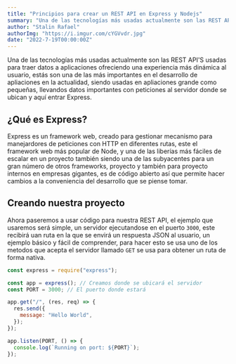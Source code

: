 ```yaml
---
title: "Principios para crear un REST API en Express y Nodejs"
summary: "Una de las tecnologías más usadas actualmente son las REST API'S usadas para traer datos a aplicaciones ofreciendo una experiencia más dinámica al usuario."
author: "Stalin Rafael"
authorImg: "https://i.imgur.com/cYGVvdr.jpg"
date: "2022-7-19T00:00:00Z"
---
```


Una de las tecnologías más usadas actualmente son las REST API'S usadas para traer datos a aplicaciones ofreciendo una experiencia más dinámica al usuario, estás son una de las más importantes en el desarrollo de apliaciones en la actualidad, siendo usadas en apliaciones grande como pequeñas, llevandos datos importantes con peticiones al servidor donde se ubican y aquí entrar Express.

## ¿Qué es Express?

Express es un framework web, creado para gestionar mecanismo para manejardores de peticiones con HTTP en diferentes rutas, este el framework web más popular de Node, y una de las liberías más fáciles de escalar en un proyecto también siendo una de las subyacentes para un gran número de otros frameworks, proyecto y también para proyecto internos en empresas gigantes, es de código abierto así que permite hacer cambios a la conveniencia del desarrollo que se piense tomar.

## Creando nuestra proyecto

Ahora paseremos a usar código para nuestra REST API, el ejemplo que usaremos será simple, un servidor ejecutandose en el puerto `3000`, este recibirá uan ruta en la que se envirá un respuesta JSON al usuario, un ejemplo básico y fácil de comprender, para hacer esto se usa uno de los metodos que acepta el servidor llamado `GET` se usa para obtener un ruta de forma nativa.

```js
const express = require("express");

const app = express(); // Creamos donde se ubicará el servidor
const PORT = 3000; // El puerto donde estará

app.get("/", (res, req) => {
  res.send({
    message: "Hello World",
  });
});

app.listen(PORT, () => {
  console.log(`Running on port: ${PORT}`);
});
```
